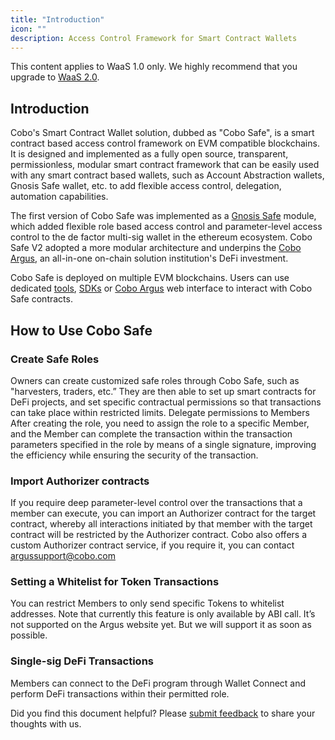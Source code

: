 ```yaml
---
title: "Introduction"
icon: ""
description: Access Control Framework for Smart Contract Wallets
---
```

<Note>This content applies to WaaS 1.0 only. We highly recommend that you upgrade to [WaaS 2.0](/v2/guides/overview/introduction).</Note>

## Introduction

Cobo's Smart Contract Wallet solution, dubbed as "Cobo Safe", is a smart
contract based access control framework on EVM compatible blockchains. It is
designed and implemented as a fully open source, transparent, permissionless,
modular smart contract framework that can be easily used with any smart
contract based wallets, such as Account Abstraction wallets, Gnosis Safe
wallet, etc. to add flexible access control, delegation, automation
capabilities.

The first version of Cobo Safe was implemented as a [Gnosis
Safe](https://safe.global/) module, which added flexible role based access
control and parameter-level access control to the de factor multi-sig wallet in
the ethereum ecosystem. Cobo Safe V2 adopted a more modular architecture and
underpins the [Cobo Argus](/v1/overview/smart-contract-wallet/coboargus), an all-in-one on-chain solution
institution's DeFi investment.

Cobo Safe is deployed on multiple EVM blockchains. Users can use dedicated
[tools](/v1/sdks-and-tools/tools/pycobosafe), [SDKs](/v1/sdks-and-tools/sdks/cobo-safe/python) or [Cobo Argus](/v1/overview/smart-contract-wallet/coboargus) web interface to
interact with Cobo Safe contracts.

## How to Use Cobo Safe

### Create Safe Roles

Owners can create customized safe roles through Cobo Safe, such as "harvesters, traders, etc.” They are then able to set up smart contracts for DeFi projects, and set specific contractual permissions so that transactions can take place within restricted limits.
Delegate permissions to Members
After creating the role, you need to assign the role to a specific Member, and the Member can complete the transaction within the transaction parameters specified in the role by means of a single signature, improving the efficiency while ensuring the security of the transaction.

### Import Authorizer contracts

If you require deep parameter-level control over the transactions that a member can execute, you can import an Authorizer contract for the target contract, whereby all interactions initiated by that member with the target contract will be restricted by the Authorizer contract.
Cobo also offers a custom Authorizer contract service, if you require it, you can contact argussupport@cobo.com

### Setting a Whitelist for Token Transactions

You can restrict Members to only send specific Tokens to whitelist addresses.
Note that currently this feature is only available by ABI call. It’s not supported on the Argus website yet. But we will support it as soon as possible.

### Single-sig DeFi Transactions

Members can connect to the DeFi program through Wallet Connect and perform DeFi transactions within their permitted role.

<Tip>Did you find this document helpful? Please [submit feedback](https://forms.zohopublic.com/cobo/form/DocumentFeedbackForm/formperma/QvLOhxJv1_JMsJ-1dleZ8Itb_7rzN-LtgvsDdxosoVI) to share your thoughts with us.</Tip>